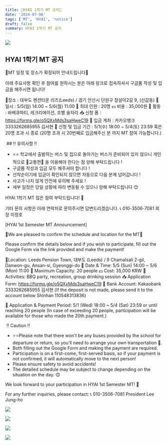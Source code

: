 ```yaml
---
title: 🔅HYAI 1학기 MT 공지🔅
date: '2024-07-06'
tags: ['MT', 'HYAI', 'notice']
draft: false
summary: HYAI 1학기 MT 공지
---
```


![](/static/images/2024-1/mt/00.png)

## HYAI 1학기 MT 공지

🔅MT 일정 및 장소가 확정되어 안내드립니다🔅

아래 주요사항 확인 후 참여를 원하시는 분은 아래 링크로 접속하셔서 구글폼 작성 및 입금을 해주시면 됩니다!

📍장소 : 대부도 펜션타운 리즈(Leeds) / 경기 안산시 단원구 참살이2길 9, (선감동)
📆 일시 : 5/5(일) 14:00 ~ 5/6(월) 11:00
👥 최대 인원 : 20명
💵 비용 : 35,000원
🤼 활동 : 바베큐파티, 레크리에이션, 조별 술자리
📥 신청 폼 : https://forms.gle/o5QXxMds3saHweC19
🏧 입금 계좌 : 카카오뱅크 3333262685955 김서현
📨 신청 및 입금 기간 : 5/1(수) 18:00 ~  5/4(토) 23:59 혹은 20명 초과 시 종료 
(20명 초과 시 20번째로 입금해주신 분 까지 MT 참여 가능합니다.)

️ ## ‼️ 유의사항 ‼️
- ⭐️⭐️ 학교에서 출발하는 버스 및 집으로 돌아가는 버스가 준비되어 있지 않으니 개인적으로 🚌교통편🚌 을 이용해야 한다는 점 양해 부탁드립니다 ! 
- 구글폼 작성과 입금 모두 해주셔야 합니다 !
- 선착순이기에 입금이 확인되지 않으면 자동으로 다음 분께 넘어갑니다 !
- 사고가 나지 않게 안전에 유의해 주세요 !
- 세부 일정은 당일 상황에 따라 변동될 수 있으니 양해 부탁드립니다 😊


HYAI 1학기 MT 많은 참여 부탁드립니다! 🙌

기타 문의 사항은 아래 연락처로 문의주시면 답변드리겠습니다.
📞 010-3506-7081 회장 이정호


[HYAI 1st Semester MT Announcement]

🔅We are pleased to confirm the schedule and location for the MT🔅

Please confirm the details below and if you wish to participate, fill out the Google Form via the link provided and make the payment!

📍Location: Leeds Pension Town, 대부도 (Leeds) / 9 Chamalsali 2-gil, Danwon-gu, Ansan-si, Gyeonggi-do
📆 Date & Time: 5/5 (Sun) 14:00 ~ 5/6 (Mon) 11:00
👥 Maximum Capacity: 20 people
💵 Cost: 35,000 KRW
🤼 Activities: BBQ party, recreation, group drinking session
📥 Application Form:  https://forms.gle/o5QXxMds3saHweC19
🏧 Bank Account: Kakaobank 3333262685955 김서현
(If the deposit is not made, please send it to the account below
Shinhan 110548313836)

📨 Application & Payment Period: 5/1 (Wed) 18:00 ~ 5/4 (Sat) 23:59 or until reaching 20 people 
(In case of exceeding 20 people, participation will be available for those who made the 20th payment.)

️ ‼️ Caution ‼️

- ⭐️⭐️Please note that there won't be any buses provided by the school for departure or return, so you'll need to arrange your own transportation 🚌.
- Both filling out the Google Form and making the payment are required.
- Participation is on a first-come, first-served basis, so if your payment is not confirmed, it will automatically move to the next person!
- Please ensure safety to avoid accidents!
- The detailed schedule may be subject to change depending on the situation on the day. 😊

We look forward to your participation in HYAI 1st Semester MT! 🙌

For any further inquiries, please contact:
📞 010-3506-7081 President Lee Jung-ho

![](/static/images/2024-1/mt/01.png)

![](/static/images/2024-1/mt/02.png)

![](/static/images/2024-1/mt/03.png)

![](/static/images/2024-1/mt/04.png)

